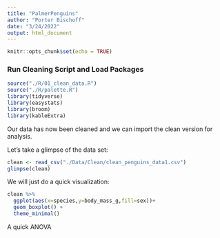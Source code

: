 ```yaml
---
title: "PalmerPenguins"
author: "Porter Bischoff"
date: "3/24/2022"
output: html_document
---
```


```r
knitr::opts_chunk$set(echo = TRUE)
```


### Run Cleaning Script and Load Packages
```r
source("./R/01_clean_data.R")
source("./R/palette.R")
library(tidyverse)
library(easystats)
library(broom)
library(kableExtra)
```


Our data has now been cleaned and we can import the clean version for analysis.

Let's take a glimpse of the data set:
```r
clean <- read_csv("./Data/Clean/clean_penguins_data1.csv")
glimpse(clean)
```

We will just do a quick visualization:

```r
clean %>% 
  ggplot(aes(x=species,y=body_mass_g,fill=sex))+
  geom_boxplot() +
  theme_minimal()
```

A quick ANOVA
```r

```

